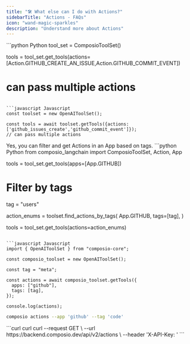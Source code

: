 ```yaml
---
title: "🛠️ What else can I do with Actions?"
sidebarTitle: "Actions - FAQs"
icon: "wand-magic-sparkles"
description: "Understand more about Actions"
---
```


<AccordionGroup>
<Accordion title="How can I select Actions based on the Action ID?">
<CodeGroup>
```python Python
tool_set = ComposioToolSet()

tools = tool_set.get_tools(actions=[Action.GITHUB_CREATE_AN_ISSUE,Action.GITHUB_COMMIT_EVENT])
# can pass multiple actions
```

```javascript Javascript
const toolset = new OpenAIToolSet();

const tools = await toolset.getTools({actions: ['github_issues_create','github_commit_event']});
// can pass multiple actions
```
</CodeGroup>

</Accordion>

<Accordion title="Can I filter and get Actions in an App based on tags?">
Yes, you can filter and get Actions in an App based on tags.
<CodeGroup>
```python Python
from composio_langchain import ComposioToolSet, Action, App

tools = tool_set.get_tools(apps=[App.GITHUB]) 

# Filter by tags
tag = "users"

action_enums = toolset.find_actions_by_tags(
    App.GITHUB,
    tags=[tag], 
)

tools = tool_set.get_tools(actions=action_enums)
```

```javascript Javascript
import { OpenAIToolSet } from "composio-core";

const composio_toolset = new OpenAIToolSet();

const tag = "meta";

const actions = await composio_toolset.getTools({
  apps: ["github"],
  tags: [tag],
});

console.log(actions);
```

```bash CLI
composio actions --app 'github' --tag 'code' 
```
</CodeGroup>

</Accordion>

<Accordion title="How can I List Actions Via API?">
<CodeGroup>
```curl curl
curl --request GET \
  --url https://backend.composio.dev/api/v2/actions \
  --header 'X-API-Key: <x-api-key>'
```
</CodeGroup>
</Accordion>

</AccordionGroup>
